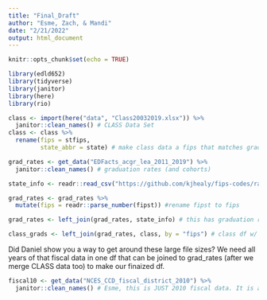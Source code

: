 ---
title: "Final_Draft"
author: "Esme, Zach, & Mandi"
date: "2/21/2022"
output: html_document
---

```{r setup, include=FALSE}
knitr::opts_chunk$set(echo = TRUE)
```

```{r}
library(edld652)
library(tidyverse)
library(janitor)
library(here)
library(rio)
```

```{r load-data}
class <- import(here("data", "Class20032019.xlsx")) %>% 
  janitor::clean_names() # CLASS Data Set
class <- class %>% 
  rename(fips = stfips,
         state_abbr = state) # make class data a fips that matches grad_rates df, same with the state abbreviation.

grad_rates <- get_data("EDFacts_acgr_lea_2011_2019") %>% 
  janitor::clean_names() # graduation rates (and cohorts)

state_info <- readr::read_csv("https://github.com/kjhealy/fips-codes/raw/master/state_fips_master.csv") #state data with fipst

grad_rates <- grad_rates %>% 
  mutate(fips = readr::parse_number(fipst)) #rename fipst to fips

grad_rates <- left_join(grad_rates, state_info) # this has graduation rates and state information

class_grads <- left_join(grad_rates, class, by = "fips") # class df w/ grad rates&state
```

Did Daniel show you a way to get around these large file sizes? We need all years of that fiscal data in one df that can be joined to grad_rates (after we merge CLASS data too) to make our finaized df.
```{r fiscal-data}
fiscal10 <- get_data("NCES_CCD_fiscal_district_2010") %>% 
  janitor::clean_names() # Esme, this is JUST 2010 fiscal data. It is a huge data set... We still need to import and merge all of these together and then to other dataset... Didn't Dr. Anderson show you how to get around this??

```

